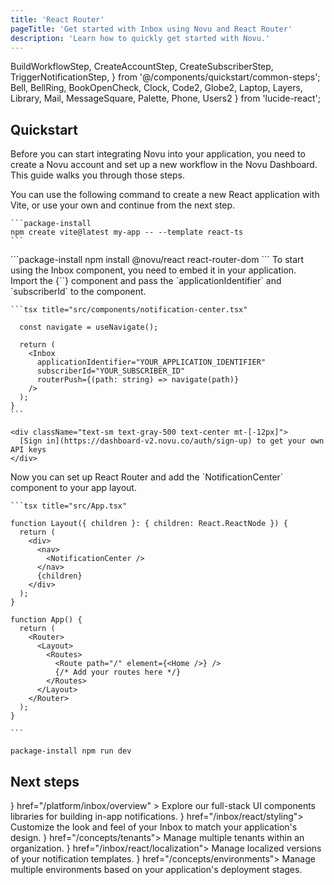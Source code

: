 ```yaml
---
title: 'React Router'
pageTitle: 'Get started with Inbox using Novu and React Router'
description: 'Learn how to quickly get started with Novu.'
---
```


  BuildWorkflowStep,
  CreateAccountStep,
  CreateSubscriberStep,
  TriggerNotificationStep,
} from '@/components/quickstart/common-steps';
  Bell,
  BellRing,
  BookOpenCheck,
  Clock,
  Code2,
  Globe2,
  Laptop,
  Layers,
  Library,
  Mail,
  MessageSquare,
  Palette,
  Phone,
  Users2
} from 'lucide-react';

## Quickstart

Before you can start integrating Novu into your application, you need to create a Novu account and set up a new workflow in the Novu Dashboard. This guide walks you through those steps.

<Steps>
  <CreateAccountStep />

  <Step title="Create a new React application">
    You can use the following command to create a new React application with Vite, or use your own and continue from the next step.

    ```package-install
    npm create vite@latest my-app -- --template react-ts
    ```

  </Step>

<Step title="Install the required packages">
  ```package-install npm install @novu/react react-router-dom ```
</Step>

  <Step title="Create the Inbox component">
    To start using the Inbox component, you need to embed it in your application. 
    Import the <Method href="/platform/inbox/react/components/inbox">{`<Inbox />`}</Method>
     component and pass the <Tooltip content="The application identifier is a unique identifier for your application. You can find it in the Novu Dashboard under the API keys page.">`applicationIdentifier`</Tooltip> and <Tooltip content="The subscriber ID is the unique identifier for the user in your application, typically the user's id in your database.">`subscriberId`</Tooltip> to the component.
      
    ```tsx title="src/components/notification-center.tsx"
    
      const navigate = useNavigate();
      
      return (
        <Inbox
          applicationIdentifier="YOUR_APPLICATION_IDENTIFIER"
          subscriberId="YOUR_SUBSCRIBER_ID"
          routerPush={(path: string) => navigate(path)}
        />
      );
    }
    ```

    <div className="text-sm text-gray-500 text-center mt-[-12px]">
      [Sign in](https://dashboard-v2.novu.co/auth/sign-up) to get your own API keys
    </div>

  </Step>

  <Step title="Set up React Router and add the Notification Center">
    Now you can set up React Router and add the `NotificationCenter` component to your app layout.
    
    ```tsx title="src/App.tsx"

    function Layout({ children }: { children: React.ReactNode }) {
      return (
        <div>
          <nav>
            <NotificationCenter />
          </nav>
          {children}
        </div>
      );
    }

    function App() {
      return (
        <Router>
          <Layout>
            <Routes>
              <Route path="/" element={<Home />} />
              {/* Add your routes here */}
            </Routes>
          </Layout>
        </Router>
      );
    }

    ```

  </Step>

<CreateSubscriberStep />

<Step title="Start the development server">```package-install npm run dev ```</Step>

<TriggerNotificationStep />

</Steps>

## Next steps

<Cards cols={2}>
  <Card
    title="Inbox and preferences UI components"
    icon={<Library />}
    href="/platform/inbox/overview"
  >
    Explore our full-stack UI components libraries for building in-app notifications.
  </Card>
  <Card title="Styling" icon={<Palette />} href="/inbox/react/styling">
    Customize the look and feel of your Inbox to match your application's design.
  </Card>
  <Card title="Multi-tenancy" icon={<Users2 />} href="/concepts/tenants">
    Manage multiple tenants within an organization.
  </Card>
  <Card title="Localization" icon={<Globe2 />} href="/inbox/react/localization">
    Manage localized versions of your notification templates.
  </Card>
  <Card title="Environments" icon={<Layers />} href="/concepts/environments">
    Manage multiple environments based on your application's deployment stages.
  </Card>
</Cards>
